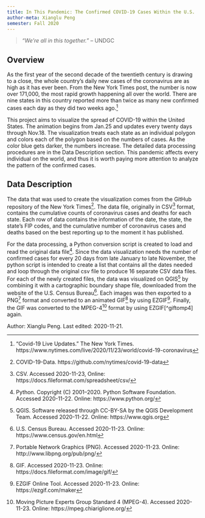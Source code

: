 ```yaml
---
title: In This Pandemic: The Confirmed COVID-19 Cases Within the U.S.
author-meta: Xianglu Peng
semester: Fall 2020
---
```


> *"We’re all in this together."* -- UNDGC

## Overview

As the first year of the second decade of the twentieth century is drawing to a close, the whole country’s daily new cases of the coronavirus are as high as it has ever been. From the New York Times post, the number is now over 171,000, the most rapid growth happening all over the world. There are nine states in this country reported more than twice as many new confirmed cases each day as they did two weeks ago.[^nyt]

This project aims to visualize the spread of COVID-19 within the United States. The animation begins from Jan.25 and updates every twenty days through Nov.18. The visualization treats each state as an individual polygon and colors each of the polygon based on the numbers of cases. As the color blue gets darker, the numbers increase. The detailed data processing procedures are in the Data Description section. This pandemic affects every individual on the world, and thus it is worth paying more attention to analyze the pattern of the confirmed cases.


## Data Description

The data that was used to create the visualization comes from the GitHub repository of the New York Times[^nytimes]. The data file, originally in CSV[^csv] format, contains the cumulative counts of coronavirus cases and deaths for each state. Each row of data contains the information of the date, the state, the state's FIP codes, and the cumulative number of coronavirus cases and deaths based on the best reporting up to the moment it has published.

For the data processing, a Python conversion script is created to load and read the original data file[^python]. Since the data visualization needs the number of confirmed cases for every 20 days from late January to late November, the python script is intended to create a list that contains all the dates needed and loop through the original csv file to produce 16 separate CSV data files. For each of the newly created files, the data was visualized on QGIS[^qgis] by combining it with a cartographic boundary shape file, downloaded from the website of the U.S. Census Bureau[^shp]. Each images was then exported to a PNG[^png] format and converted to an animated GIF[^gif] by using EZGIF[^ezgif]. Finally, the GIF was converted to the MPEG-4[^mpeg4] format by using EZGIF[^giftomp4] again.



<div class="credit-line">
Author: Xianglu Peng.
Last edited: 2020-11-21.
</div>

[^nyt]: "Covid-19 Live Updates." The New York Times. https://www.nytimes.com/live/2020/11/23/world/covid-19-coronavirus
[^nytimes]: COVID-19-Data. https://github.com/nytimes/covid-19-data
[^python]: Python. Copyright (C) 2001--2020. Python Software Foundation. Accessed 2020-11-22. Online: https://www.python.org/
[^qgis]: QGIS. Software released through CC-BY-SA by the QGIS Development Team. Accessed 2020-11-22. Online: https://www.qgis.org
[^ezgif]: EZGIF Online Tool. Accessed 2020-11-23. Online: https://ezgif.com/maker
[^ezgifmp4]: EZGIF MPEG-4 Converter. Accessed 2020-11-23. Online:https://ezgif.com/gif-to-mp4
[^png]: Portable Network Graphics (PNG). Accessed 2020-11-23. Online: http://www.libpng.org/pub/png/
[^csv]: CSV. Accessed 2020-11-23, Online: https://docs.fileformat.com/spreadsheet/csv/
[^shp]: U.S. Census Bureau. Accessed 2020-11-23. Online: https://www.census.gov/en.html
[^gif]: GIF. Accessed 2020-11-23. Online: https://docs.fileformat.com/image/gif/
[^mpeg4]: Moving Picture Experts Group Standard 4 (MPEG-4). Accessed 2020-11-23. Online: https://mpeg.chiariglione.org/
